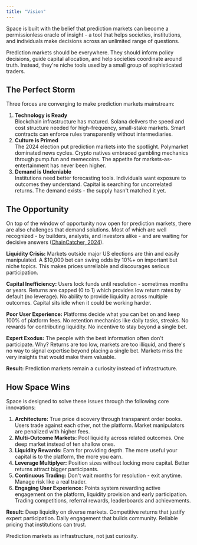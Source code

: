 ```yaml
---
title: "Vision"
---
```


Space is built with the belief that prediction markets can become a permissionless oracle of insight - a tool that helps societies, institutions, and individuals make decisions across an unlimited range of questions.

Prediction markets should be everywhere. They should inform policy decisions, guide capital allocation, and help societies coordinate around truth. Instead, they're niche tools used by a small group of sophisticated traders.

## The Perfect Storm

Three forces are converging to make prediction markets mainstream: 

1. **Technology is Ready**\
   Blockchain infrastructure has matured. Solana delivers the speed and cost structure needed for high-frequency, small-stake markets. Smart contracts can enforce rules transparently without intermediaries. 
2. **Culture is Primed**\
   The 2024 election put prediction markets into the spotlight. Polymarket dominated news cycles. Crypto natives embraced gambling mechanics through pump.fun and memecoins. The appetite for markets-as-entertainment has never been higher. 
3. **Demand is Undeniable**\
   Institutions need better forecasting tools. Individuals want exposure to outcomes they understand. Capital is searching for uncorrelated returns. The demand exists - the supply hasn't matched it yet. 

## The Opportunity

On top of the window of opportunity now open for prediction markets, there are also challenges that demand solutions. Most of which are well recognized - by builders, analysts, and investors alike - and are waiting for decisive answers ([ChainCatcher, 2024](https://www.chaincatcher.com/en/article/2130614)).

**Liquidity Crisis:** Markets outside major US elections are thin and easily manipulated. A \$10,000 bet can swing odds by 10%+ on important but niche topics. This makes prices unreliable and discourages serious participation.

**Capital Inefficiency:** Users lock funds until resolution - sometimes months or years. Returns are capped (0 to 1) which provides low return rates by default (no leverage). No ability to provide liquidity across multiple outcomes. Capital sits idle when it could be working harder.

**Poor User Experience:** Platforms decide what you can bet on and keep 100% of platform fees. No retention mechanics like daily tasks, streaks. No rewards for contributing liquidity. No incentive to stay beyond a single bet.

**Expert Exodus:** The people with the best information often don't participate. Why? Returns are too low, markets are too illiquid, and there's no way to signal expertise beyond placing a single bet. Markets miss the very insights that would make them valuable.

**Result:** Prediction markets remain a curiosity instead of infrastructure.

## How Space Wins

Space is designed to solve these issues through the following core innovations:

1. **Architecture:** True price discovery through transparent order books. Users trade against each other, not the platform. Market manipulators are penalized with higher fees.
2. **Multi-Outcome Markets:** Pool liquidity across related outcomes. One deep market instead of ten shallow ones.
3. **Liquidity Rewards:** Earn for providing depth. The more useful your capital is to the platform, the more you earn.
4. **Leverage Multiplyer:** Position sizes without locking more capital. Better returns attract bigger participants.
5. **Continuous Trading:** Don't wait months for resolution - exit anytime. Manage risk like a real trader.
6. **Engaging User Experience:** Points system rewarding active engagement on the platform, liquidity provision and early participation. Trading competitions, referral rewards, leaderboards and achievements.

**Result:** Deep liquidity on diverse markets. Competitive returns that justify expert participation. Daily engagement that builds community. Reliable pricing that institutions can trust.

Prediction markets as infrastructure, not just curiosity.